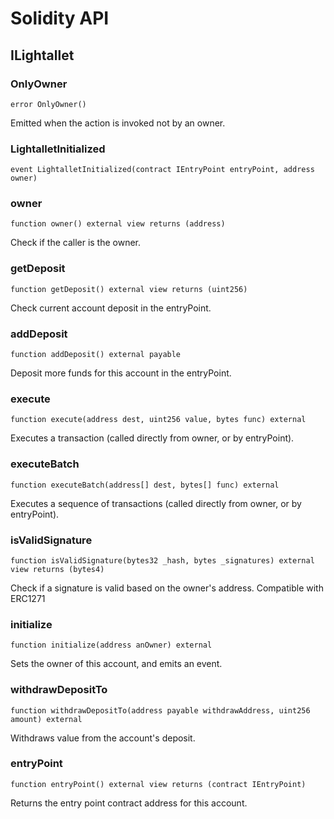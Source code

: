 # Solidity API

## ILightallet

### OnlyOwner

```solidity
error OnlyOwner()
```

Emitted when the action is invoked not by an owner.

### LightalletInitialized

```solidity
event LightalletInitialized(contract IEntryPoint entryPoint, address owner)
```

### owner

```solidity
function owner() external view returns (address)
```

Check if the caller is the owner.

### getDeposit

```solidity
function getDeposit() external view returns (uint256)
```

Check current account deposit in the entryPoint.

### addDeposit

```solidity
function addDeposit() external payable
```

Deposit more funds for this account in the entryPoint.

### execute

```solidity
function execute(address dest, uint256 value, bytes func) external
```

Executes a transaction (called directly from owner, or by entryPoint).

### executeBatch

```solidity
function executeBatch(address[] dest, bytes[] func) external
```

Executes a sequence of transactions (called directly from owner, or by entryPoint).

### isValidSignature

```solidity
function isValidSignature(bytes32 _hash, bytes _signatures) external view returns (bytes4)
```

Check if a signature is valid based on the owner's address.
Compatible with ERC1271

### initialize

```solidity
function initialize(address anOwner) external
```

Sets the owner of this account, and emits an event.

### withdrawDepositTo

```solidity
function withdrawDepositTo(address payable withdrawAddress, uint256 amount) external
```

Withdraws value from the account's deposit.

### entryPoint

```solidity
function entryPoint() external view returns (contract IEntryPoint)
```

Returns the entry point contract address for this account.

